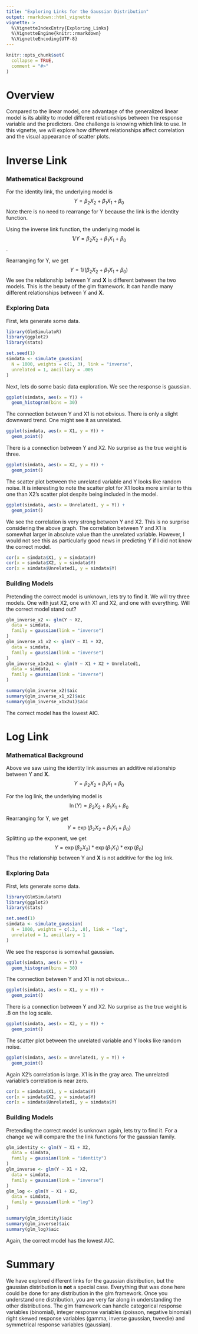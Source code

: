 ```yaml
---
title: "Exploring Links for the Gaussian Distribution"
output: rmarkdown::html_vignette
vignette: >
  %\VignetteIndexEntry{Exploring_Links}
  %\VignetteEngine{knitr::rmarkdown}
  %\VignetteEncoding{UTF-8}
---
```


```r
knitr::opts_chunk$set(
  collapse = TRUE,
  comment = "#>"
)
```

# Overview
Compared to the linear model, one advantage of the generalized linear model is its ability to model different relationships between the response variable and the predictors. One challenge is knowing which link to use. In this vignette, we will explore how different relationships affect correlation and the visual appearance of scatter plots.

# Inverse Link

### Mathematical Background
For the identity link, the underlying model is 
$$Y = \beta_2X_2 + \beta_1X_1 + \beta_0$$
Note there is no need to rearrange for Y because the link is the identity function.


Using the inverse link function, the underlying model is $$ 1/Y = \beta_2X_2 + \beta_1X_1 + \beta_0$$.

Rearranging for Y, we get 
$$
Y = 1 / (\beta_2X_2 + \beta_1X_1 + \beta_0)
$$
We see the relationship between Y and **X** is different between the two models. This is the beauty of the glm framework. It can handle many different relationships between Y and **X**.

### Exploring Data
First, lets generate some data. 
```r
library(GlmSimulatoR)
library(ggplot2)
library(stats)

set.seed(1)
simdata <- simulate_gaussian(
  N = 1000, weights = c(1, 3), link = "inverse",
  unrelated = 1, ancillary = .005
)
```

Next, lets do some basic data exploration. We see the response is gaussian.
```r
ggplot(simdata, aes(x = Y)) +
  geom_histogram(bins = 30)
```


The connection between Y and X1 is not obvious. There is only a slight downward trend. One might see it as unrelated. 
```r
ggplot(simdata, aes(x = X1, y = Y)) +
  geom_point()
```

There is a connection between Y and X2. No surprise as the true weight is three.
```r
ggplot(simdata, aes(x = X2, y = Y)) +
  geom_point()
```

The scatter plot between the unrelated variable and Y looks like random noise. It is interesting to note the scatter plot for X1 looks more similar to this one than X2's scatter plot despite being included in the model.
```r
ggplot(simdata, aes(x = Unrelated1, y = Y)) +
  geom_point()
```

We see the correlation is very strong between Y and X2. This is no surprise considering the above graph. The correlation between Y and X1 is somewhat larger in absolute value than the unrelated variable. However, I would not see this as particularly good news in predicting Y if I did not know the correct model.

```r
cor(x = simdata$X1, y = simdata$Y)
cor(x = simdata$X2, y = simdata$Y)
cor(x = simdata$Unrelated1, y = simdata$Y)
```

### Building Models
Pretending the correct model is unknown, lets try to find it. We will try three models. One with just X2, one with X1 and X2, and one with everything. Will the correct model stand out?

```r
glm_inverse_x2 <- glm(Y ~ X2,
  data = simdata,
  family = gaussian(link = "inverse")
)
glm_inverse_x1_x2 <- glm(Y ~ X1 + X2,
  data = simdata,
  family = gaussian(link = "inverse")
)
glm_inverse_x1x2u1 <- glm(Y ~ X1 + X2 + Unrelated1,
  data = simdata,
  family = gaussian(link = "inverse")
)

summary(glm_inverse_x2)$aic
summary(glm_inverse_x1_x2)$aic
summary(glm_inverse_x1x2u1)$aic
```

The correct model has the lowest AIC.

# Log Link

### Mathematical Background
Above we saw using the identity link assumes an additive relationship between Y and **X**.
$$Y = \beta_2X_2 + \beta_1X_1 + \beta_0$$

For the log link, the underlying model is 
$$\ln(Y) = \beta_2X_2 + \beta_1X_1 + \beta_0$$

Rearranging for Y, we get 
$$
Y = \exp (\beta_2X_2 + \beta_1X_1 + \beta_0)
$$
Splitting up the exponent, we get
$$
Y = \exp (\beta_2X_2) * \exp (\beta_1X_1) * \exp (\beta_0)
$$
Thus the relationship between Y and **X** is not additive for the log link.

### Exploring Data
First, lets generate some data. 
```r
library(GlmSimulatoR)
library(ggplot2)
library(stats)

set.seed(1)
simdata <- simulate_gaussian(
  N = 1000, weights = c(.3, .8), link = "log",
  unrelated = 1, ancillary = 1
)
```

We see the response is somewhat gaussian.
```r
ggplot(simdata, aes(x = Y)) +
  geom_histogram(bins = 30)
```


The connection between Y and X1 is not obvious...
```r
ggplot(simdata, aes(x = X1, y = Y)) +
  geom_point()
```

There is a connection between Y and X2. No surprise as the true weight is .8 on the log scale.
```r
ggplot(simdata, aes(x = X2, y = Y)) +
  geom_point()
```

The scatter plot between the unrelated variable and Y looks like random noise.
```r
ggplot(simdata, aes(x = Unrelated1, y = Y)) +
  geom_point()
```

Again X2's correlation is large. X1 is in the gray area. The unrelated variable's correlation is near zero.

```r
cor(x = simdata$X1, y = simdata$Y)
cor(x = simdata$X2, y = simdata$Y)
cor(x = simdata$Unrelated1, y = simdata$Y)
```

### Building Models
Pretending the correct model is unknown again, lets try to find it. For a change we will compare the the link functions for the gaussian family.

```r
glm_identity <- glm(Y ~ X1 + X2,
  data = simdata,
  family = gaussian(link = "identity")
)
glm_inverse <- glm(Y ~ X1 + X2,
  data = simdata,
  family = gaussian(link = "inverse")
)
glm_log <- glm(Y ~ X1 + X2,
  data = simdata,
  family = gaussian(link = "log")
)

summary(glm_identity)$aic
summary(glm_inverse)$aic
summary(glm_log)$aic
```

Again, the correct model has the lowest AIC.

# Summary
We have explored different links for the gaussian distribution, but the gaussian distribution is **not** a special case. Everything that was done here could be done for any distribution in the glm framework. Once you understand one distribution, you are very far along in understanding the other distributions. The glm framework can handle categorical response variables (binomial), integer response variables (poisson, negative binomial) right skewed response variables (gamma, inverse gaussian, tweedie) and symmetrical response variables (gaussian).

